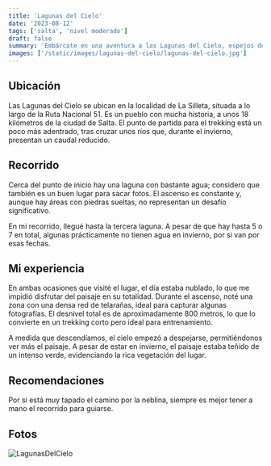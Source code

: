 ```yaml
---
title: 'Lagunas del Cielo'
date: '2023-08-12'
tags: ['salta', 'nivel moderado']
draft: false
summary: 'Embárcate en una aventura a las Lagunas del Cielo, espejos de agua escondidos en los paisajes de Salta.'
images: ['/static/images/lagunas-del-cielo/lagunas-del-cielo.jpg']
---
```


## Ubicación

Las Lagunas del Cielo se ubican en la localidad de La Silleta, situada a lo largo de la Ruta Nacional 51. Es un pueblo con mucha historia, a unos 18 kilómetros de la ciudad de Salta. El punto de partida para el trekking está un poco más adentrado, tras cruzar unos ríos que, durante el invierno, presentan un caudal reducido.

## Recorrido

Cerca del punto de inicio hay una laguna con bastante agua; considero que también es un buen lugar para sacar fotos. El ascenso es constante y, aunque hay áreas con piedras sueltas, no representan un desafío significativo.

En mi recorrido, llegué hasta la tercera laguna. A pesar de que hay hasta 5 o 7 en total, algunas prácticamente no tienen agua en invierno, por si van por esas fechas.

## Mi experiencia

En ambas ocasiones que visité el lugar, el día estaba nublado, lo que me impidió disfrutar del paisaje en su totalidad. Durante el ascenso, noté una zona con una densa red de telarañas, ideal para capturar algunas fotografías. El desnivel total es de aproximadamente 800 metros, lo que lo convierte en un trekking corto pero ideal para entrenamiento.

A medida que descendíamos, el cielo empezó a despejarse, permitiéndonos ver más el paisaje. A pesar de estar en invierno, el paisaje estaba teñido de un intenso verde, evidenciando la rica vegetación del lugar.

## Recomendaciones

Por si está muy tapado el camino por la neblina, siempre es mejor tener a mano el recorrido para guiarse.

## Fotos

![LagunasDelCielo](/static/images/lagunas-del-cielo/lagunas-del-cielo.jpg)

